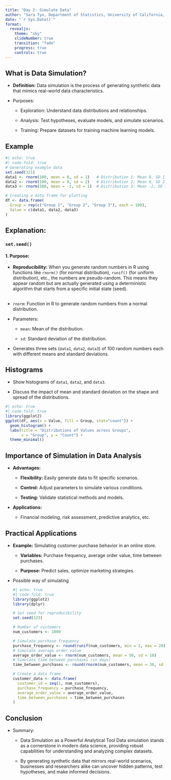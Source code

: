 ```yaml
---
title: "Day 2: Simulate Data"
author: "Sara Tyo, Department of Statistics, University of California, Irvine"
date: "`r Sys.Date()`"
format: 
  revealjs:
    theme: "sky"
    slideNumber: true
    transition: "fade"
    progress: true
    controls: true
---
```


## What is Data Simulation?

-   **Definition:** Data simulation is the process of generating synthetic data that mimics real-world data characteristics.

-   Purposes:

    -   Exploration: Understand data distributions and relationships.

    -   Analysis: Test hypotheses, evaluate models, and simulate scenarios.

    -   Training: Prepare datasets for training machine learning models.

## Example

```r
#| echo: true
#| code-fold: true
# Generating example data
set.seed(321)
data1 <- rnorm(100, mean = 0, sd = 1)   # Distribution 1: Mean 0, SD 1
data2 <- rnorm(100, mean = 0, sd = 2)   # Distribution 2: Mean 0, SD 2
data3 <- rnorm(100, mean = -2, sd = 1)  # Distribution 3: Mean -2, SD 1

# Creating a data frame for plotting
df <- data.frame(
  Group = rep(c("Group 1", "Group 2", "Group 3"), each = 100),
  Value = c(data1, data2, data3)
)
```

## **Explanation:**

### `set.seed()`

#### 1. **Purpose:**

-   **Reproducibility:** When you generate random numbers in R using functions like `rnorm()` (for normal distribution), `runif()` (for uniform distribution), etc., the numbers are pseudo-random. This means they appear random but are actually generated using a deterministic algorithm that starts from a specific initial state (seed).

## 

-   `rnorm`: Function in R to generate random numbers from a normal distribution.

-   Parameters:

    -   `mean`: Mean of the distribution.

    -   `sd`: Standard deviation of the distribution.

-   Generates three sets (`data1`, `data2`, `data3`) of 100 random numbers each with different means and standard deviations.

## Histograms

-   Show histograms of `data1`, `data2`, and `data3`.

-   Discuss the impact of mean and standard deviation on the shape and spread of the distributions.

```r
#| echo: true
#| code-fold: true
library(ggplot2)
ggplot(df, aes(x = Value, fill = Group, stat="count")) +  
  geom_histogram() +  
  labs(title = "Distributions of Values across Groups",
       x = "Group", y = "Count") +
  theme_minimal()
```

## Importance of Simulation in Data Analysis

-   **Advantages:**

    -   **Flexibility:** Easily generate data to fit specific scenarios.

    -   **Control:** Adjust parameters to simulate various conditions.

    -   **Testing:** Validate statistical methods and models.

-   **Applications:**

    -   Financial modeling, risk assessment, predictive analytics, etc.

## Practical Applications

-   **Example:** Simulating customer purchase behavior in an online store.

    -   **Variables:** Purchase frequency, average order value, time between purchases.

    -   **Purpose:** Predict sales, optimize marketing strategies.

-   Possible way of simulating

    ```r
    #| echo: true
    #| code-fold: true
    library(ggplot2)
    library(dplyr)

    # Set seed for reproducibility
    set.seed(123)

    # Number of customers
    num_customers <- 1000

    # Simulate purchase frequency
    purchase_frequency <- round(runif(num_customers, min = 1, max = 20))
    # Simulate average order value
    average_order_value <- rnorm(num_customers, mean = 50, sd = 10)
    # Simulate time between purchases (in days)
    time_between_purchases <- round(rnorm(num_customers, mean = 30, sd = 10))

    # Create a data frame
    customer_data <- data.frame(
      customer_id = seq(1, num_customers),
      purchase_frequency = purchase_frequency,
      average_order_value = average_order_value,
      time_between_purchases = time_between_purchases
    )
    ```

## Conclusion

-   Summary:

    -   Data Simulation as a Powerful Analytical Tool Data simulation stands as a cornerstone in modern data science, providing robust capabilities for understanding and analyzing complex datasets.

    -   By generating synthetic data that mirrors real-world scenarios, businesses and researchers alike can uncover hidden patterns, test hypotheses, and make informed decisions.
